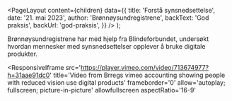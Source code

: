 
<Meta
  title='Forstå synsnedsettelse'
  description='Brønnøysundregistrene har undersøkt hvordan mennesker med synsnedsettelser opplever å bruke digitale produkter.'
/>

  <PageLayout
    content={children}
    data={{
      title: 'Forstå synsnedsettelse',
      date: '21. mai 2023',
      author: 'Brønnøysundregistrene',
      backText: 'God praksis',
      backUrl: 'god-praksis',
    }}
  />
);

Brønnøysundregistrene har med hjelp fra Blindeforbundet, undersøkt hvordan mennesker med synsnedsettelser opplever å bruke digitale produkter.

<ResponsiveIframe
  src='https://player.vimeo.com/video/713674977?h=31aae91dc0'
  title='Video from Brregs vimeo accounting showing people with reduced vision use digital products'
  frameborder='0'
  allow='autoplay; fullscreen; picture-in-picture'
  allowfullscreen
  aspectRatio='16-9'
></ResponsiveIframe>
